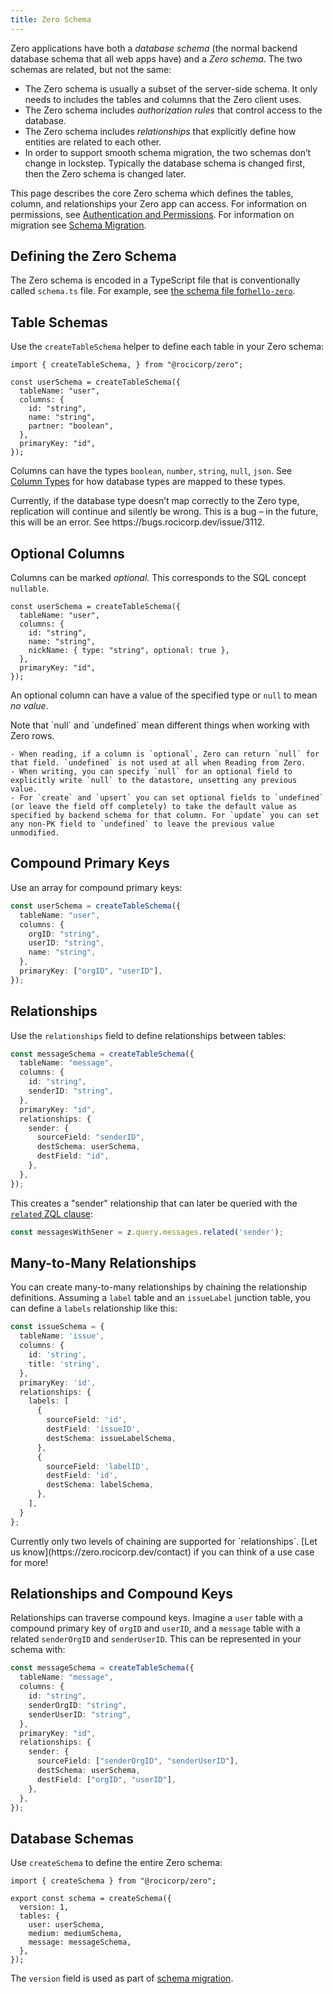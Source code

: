 ```yaml
---
title: Zero Schema
---
```


Zero applications have both a *database schema* (the normal backend database schema that all web apps have) and a *Zero schema*. The two schemas are related, but not the same:

- The Zero schema is usually a subset of the server-side schema. It only needs to includes the tables and columns that the Zero client uses.
- The Zero schema includes *authorization rules* that control access to the database.
- The Zero schema includes *relationships* that explicitly define how entities are related to each other.
- In order to support smooth schema migration, the two schemas don’t change in lockstep. Typically the database schema is changed first, then the Zero schema is changed later.

This page describes the core Zero schema which defines the tables, column, and relationships your Zero app can access. For information on permissions, see [Authentication and Permissions](../auth/). For information on migration see [Schema Migration](/docs/schema-migration).

## Defining the Zero Schema

The Zero schema is encoded in a TypeScript file that is conventionally called `schema.ts` file. For example, see [the schema file for`hello-zero`](https://github.com/rocicorp/hello-zero/blob/main/src/schema.ts).

## Table Schemas

Use the `createTableSchema` helper to define each table in your Zero schema:

```tsx
import { createTableSchema, } from "@rocicorp/zero";

const userSchema = createTableSchema({
  tableName: "user",
  columns: {
    id: "string",
    name: "string",
    partner: "boolean",
  },
  primaryKey: "id",
});
```

Columns can have the types `boolean`, `number`, `string`, `null`, `json`. See [Column Types](/docs/postgres-support#column-types) for how database types are mapped to these types.

<Note type="warning">
  Currently, if the database type doesn’t map correctly to the Zero type, replication will continue and silently be wrong. This is a bug – in the future, this will be an error. See https://bugs.rocicorp.dev/issue/3112.
</Note>

## Optional Columns

Columns can be marked *optional*. This corresponds to the SQL concept `nullable`.

```tsx
const userSchema = createTableSchema({
  tableName: "user",
  columns: {
    id: "string",
    name: "string",
    nickName: { type: "string", optional: true },
  },
  primaryKey: "id",
});
```

An optional column can have a value of the specified type or `null` to mean *no value*.

<Note type="note">
    Note that `null` and `undefined` mean different things when working with Zero rows.

    - When reading, if a column is `optional`, Zero can return `null` for that field. `undefined` is not used at all when Reading from Zero.
    - When writing, you can specify `null` for an optional field to explicitly write `null` to the datastore, unsetting any previous value.
    - For `create` and `upsert` you can set optional fields to `undefined` (or leave the field off completely) to take the default value as specified by backend schema for that column. For `update` you can set any non-PK field to `undefined` to leave the previous value unmodified.
</Note>

## Compound Primary Keys

Use an array for compound primary keys:

```ts
const userSchema = createTableSchema({
  tableName: "user",
  columns: {
    orgID: "string",
    userID: "string",
    name: "string",
  },
  primaryKey: ["orgID", "userID"],
});
```

## Relationships

Use the `relationships` field to define relationships between tables:

```ts
const messageSchema = createTableSchema({
  tableName: "message",
  columns: {
    id: "string",
    senderID: "string",
  },
  primaryKey: "id",
  relationships: {
    sender: {
      sourceField: "senderID",
      destSchema: userSchema,
      destField: "id",
    },
  },
});
```

This creates a "sender" relationship that can later be queried with the [`related` ZQL clause](../reading-data#related):

```ts
const messagesWithSener = z.query.messages.related('sender');
```

## Many-to-Many Relationships

You can create many-to-many relationships by chaining the relationship definitions. Assuming a `label` table and an `issueLabel` junction table, you can define a `labels` relationship like this:

```ts
const issueSchema = {
  tableName: 'issue',
  columns: {
    id: 'string',
    title: 'string',
  },
  primaryKey: 'id',
  relationships: {
    labels: [
      {
        sourceField: 'id',
        destField: 'issueID',
        destSchema: issueLabelSchema,
      },
      {
        sourceField: 'labelID',
        destField: 'id',
        destSchema: labelSchema,
      },
    ],
  }
};
```

<Note>
  Currently only two levels of chaining are supported for `relationships`. [Let us know](https://zero.rocicorp.dev/contact) if you can think of a use case for more!
</Note>

## Relationships and Compound Keys

Relationships can traverse compound keys. Imagine a `user` table with a compound primary key of `orgID` and `userID`, and a `message` table with a related `senderOrgID` and `senderUserID`. This can be represented in your schema with:

```ts
const messageSchema = createTableSchema({
  tableName: "message",
  columns: {
    id: "string",
    senderOrgID: "string",
    senderUserID: "string",
  },
  primaryKey: "id",
  relationships: {
    sender: {
      sourceField: ["senderOrgID", "senderUserID"],
      destSchema: userSchema,
      destField: ["orgID", "userID"],
    },
  },
});
```

## Database Schemas

Use `createSchema` to define the entire Zero schema:

```tsx
import { createSchema } from "@rocicorp/zero";

export const schema = createSchema({
  version: 1,
  tables: {
    user: userSchema,
    medium: mediumSchema,
    message: messageSchema,
  },
});
```

The `version` field is used as part of [schema migration](../schema-migration/).
